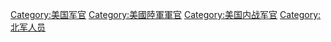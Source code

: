 {{Commonscat|Officers of the Union Army}}

[[Category:美国军官|Category:美国军官]]
[[Category:美國陸軍軍官|Category:美國陸軍軍官]]
[[Category:美国内战军官|Category:美国内战军官]]
[[Category:北军人员|Category:北军人员]]